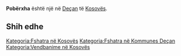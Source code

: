 {{Fshat në 
 | Emri                = Pobërxha
 | EmriAlt                = 
 | NAME_SHORT_FORM=      
 | NAME_GENERIC=      
 | NAME_SORT_NAME_RO=      POBERXHA
 | FULL_NAME_RO = Pobërxha
 | FULL_NAME_ND_RO=Poberxha
 | SORT_NAME_RG=POBERXHA
 | FULL_NAME_RG=Pobërxha
 | FULL_NAME_ND_RG=Poberxha
 | SRP_NAME_SHORT_FORM=      
 | SRP_NAME_GENERIC=      
 | SRP_NAME_SORT_NAME_RO=      
 | SRP_FULL_NAME_RO = 
 | SRP_FULL_NAME_ND_RO=
 | SRP_SORT_NAME_RG=
 | SRP_FULL_NAME_RG=
 | SRP_FULL_NAME_ND_RG=
 | Emri (Rasa dhanore) = 
 | Figura              = 
 | Shteti              = Kosovo
 | Komuna              = Deçan
 | Kodi postar         = 
 | Sipërfaqja          = 

 | Popullsia           = 

 | Regj. i popullsisë  = 
 | Dend. e popullsisë  = 
 | Faqja zyrtare       = 
 <!--- Koordinatat ----> 
 | Gjerësia            = 42.525833
 | Gjatësia            = 20.263056
 | Lartësia            = 
}}
'''Pobërxha''' është një [[]] në [[Deçan]] të [[Kosovës]].

<!-- == Gjeografia == -->
<!-- == Historia == -->
<!-- == Demografia == -->
== Shih edhe ==
{{Komuna Deçan}}
{{Kosovo-Administrata-Cung}}

[[Kategoria:Fshatra në Kosovës]]
[[Kategoria:Fshatra në Kommunes Deçan]]
[[Kategoria:Vendbanime në Kosovës]]